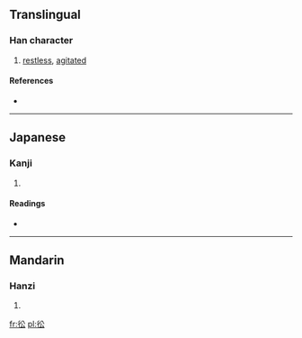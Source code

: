 ==Translingual==

===Han character===
{{Han char|rn=60|rad=彳|as=04|sn=7|four=2823<sub>2</sub>|canj=竹人金戈 (HOCI)}}

# [[restless]], [[agitated]]

====References====
* {{Han ref|kx=0365.150|dkj=10054|dj=0685.090|hdz=20814.190|uh=5F78|ud=24440|bh=CAD4|bd=51924}}

----

==Japanese==

===Kanji===
{{ja-kanji|grade=|rs=彳04}}

# {{defn|lang=ja|sort=彳04}}

====Readings====
* {{ja-readings|on=[[しょう]] (shō), [[しゅ]] (shu)|kun=[[あわててゆくさま]] (awateteyukusama)}}

----

==Mandarin==

===Hanzi===
{{cmn-hanzi|pin=[[wàng]] ([[wang4]]), [[zhōng]] ([[zhong1]])|wg=wang<sup>4</sup>, chung<sup>1</sup>}}

# {{defn|lang=cmn|sort=彳04}}

[[fr:彸]]
[[pl:彸]]